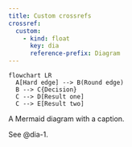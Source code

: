 ```yaml
---
title: Custom crossrefs
crossref:
  custom:
    - kind: float
      key: dia
      reference-prefix: Diagram
---
```


::: {#dia-1}

```mermaid
flowchart LR
  A[Hard edge] --> B(Round edge)
  B --> C{Decision}
  C --> D[Result one]
  C --> E[Result two]
```

A Mermaid diagram with a caption.
:::

See @dia-1.
